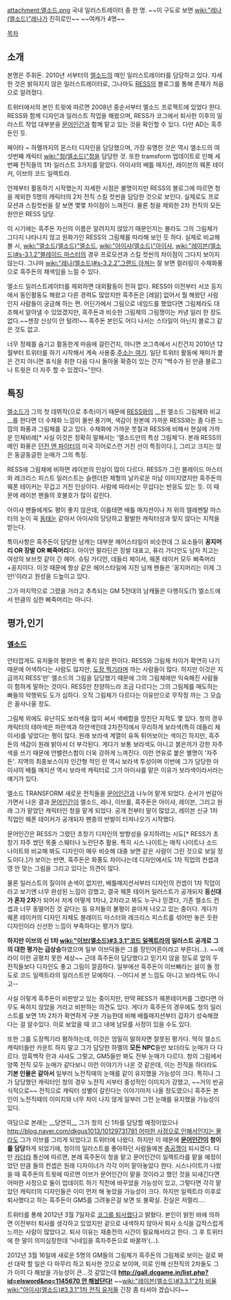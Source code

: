 attachment:엘소드.png
국내 일러스트레이터 중 한 명.  ~~이 구도로 보면 [[wiki:"레나(엘소드)"레나]]가 진히로인~~ ~~여캐가 4명~~

[[목차]]
== 소개 == 
본명은 주휘돈. 2010년 서부터의 [[엘소드]]의 메인 일러스트레이터를 담당하고 있다. 자세한 것은 밝혀지지 않은 일러스트레이터로, 그나마도 [[RESS]]의 블로그를 통해 존재가 처음으로 알려졌다.

트위터에서의 본인 트윗에 따르면 2008년 중순서부터 엘소드 프로젝트에 있었다 한다. RESS와 함께 디자인과 일러스트 작업을 해왔으며, RESS가 코그에서 퇴사한 이후의 일러스트 작업 대부분을 [[문어인간]]과 함께 맡고 있는 것을 확인할 수 있다. 다만 AD는 흑주돈인 듯.

페이타 ~ 하멜까지의 몬스터 디자인을 담당했으며, 가장 유명한 것은 역시 엘소드의 여섯번째 캐릭터 [[wiki:"청(엘소드)"청]]을 담당한 것. 또한 tramsform 업데이트로 인해 세번째 전직들의 1차 일러스트 3가지를 맡았다. 아이샤의 배틀 매지션, 레이븐의 웨폰 테이커, 이브의 코드 일렉트라.

언제부터 활동하기 시작했는지 자세한 시점은 불명이지만 RESS의 블로그에 따르면 청을 제외한 5명의 캐릭터의 2차 전직 스킬 컷씬을 담당한 것으로 보인다. 실제로도 프로모션과 스킬컷씬을 잘 보면 몇몇 차이점이 느껴진다. 물론 청을 제외한 2차 전직의 모든 원안은 RESS 담당.

이 시기에는 흑주돈 자신의 이름은 알려지지 않았기 때문인지는 몰라도 그의 그림체가 그다지 나타나지 않고 원화가인 RESS의 그림체를 따라해 보인 듯 하다. 실제로 비교해 볼 시, [[wiki:"엘소드(엘소드)"엘소드]], [[wiki:"아이샤(엘소드)"아이샤]], [[wiki:"레이븐(엘소드)#s-3.1.2"블레이드 마스터]]의 경우 프로모션과 스킬 컷씬의 차이점이 그다지 보이지 않는다. 그나마 [[wiki:"레나(엘소드)#s-3.2.2"그랜드 아쳐]]는 잘 보면 컬러링이 수채화풍으로 흑주돈의 채색임을 느낄 수 있다.

엘소드 일러스트레이터를 제외하면 대외활동이 전혀 없다. RESS야 이전부터 서코 등지에서 동인활동도 해왔고 다른 경력도 많았지만 흑주돈은 [레알] 없어서 뭘 해왔던 사람인지 사람들이 궁금해 하는 편. 어딘가에서 그림으로 네임드를 했었다면 그림체라도 대조해서 알아낼 수 있었겠지만, 흑주돈과 비슷한 그림체의 그림쟁이는 커녕 일러 한 장도 없다.~~젠장 신상이 안 털려!~~ 흑주돈 본인도 어디 나서는 스타일이 아닌지 블로그 같은 것도 없고.

너무 정체를 숨기고 활동한게 마음에 걸린건지, 아니면 코그측에서 시킨건지 2010년 12월부터 트위터를 하기 시작해서 계속 사용중.[http://twitter.com/#!/BlackJD83/ 주소는 여기]. 일단 트위터 활동에 재미가 붙은 건지 아니면 휴식을 취한 다음 다시 돌아올 확증이 있는 건지 "백수가 된 만큼 블로그나 트윗은 더 자주 할 수 있겠다~"란다.

== 특징 ==
[[엘소드]]가 그의 첫 데뷔작(으로 추측)이기 때문에 [[RESS]]와의 __원 엘소드 그림체와 비교__를 한다면 더 수채화 느낌이 물씬 풍기며, 색감이 원본에 가까운 RESS와는 좀 다른 느낌의 화풍과 그림체를 갖고 있다. 수채화에 가까운 붓칠과 RESS에 비해서 현실에 가까운 인체비례[* 사실 이것은 정확히 말해서는 '엘소드만의 특성 그림체'다. 본래 RESS의 메인 화풍은 [[던전 앤 파이터]]의 미국 히어로스런 거친 선이 특징이다.], 그리고 크지는 않은 동글동글한 눈매가 그의 특징.

RESS에 그림체에 비하면 레이븐의 인상이 많이 다르다. RESS가 그린 블레이드 마스터와 레크리스 피스트 일러스트는 슬렌더한 체형의 날카로운 미남 이미지였지만 흑주돈의 웨폰 테이커는 무겁고 거친 인상이다. 사람에 따라서는 무섭다는 반응도 있는 듯. 이 때문에 레이븐 팬들의 호불호가 많이 갈린다.

아이샤 팬들에게도 평이 좋지 않은데, 이를테면 배틀 매지션이나 저 위의 엘레멘탈 마스터의 눈이 꼭 [[동태눈]] 같아서 아이샤의 당당하고 활발한 캐릭터성과 맞지 않다는 지적을 받는다.

특이사항은 흑주돈이 담당한 남캐는 대부분 헤어스타일이 비슷한데 그 요소들이 '''꽁지머리 OR 장발 OR 삐죽머리'''다. 아이언 팔라딘은 장발 대표고, 퓨리 가디언도 남자 치고는 여성의 보브컷 같이 긴 헤어. 슈팅 가디언, 데들리 체이서, 웨폰 테이커 모두 삐죽머리+꽁지이다. 이것 때문에 항상 같은 헤어스타일에 지친 남캐 팬들은 '꽁지머리는 이제 그만!'이라고 원성을 드높이고 있다.

그가 마지막으로 그렸을 거라고 추측되는 GM 5전대의 남캐들은 다행히도(?) 엘소드에서 만큼의 심한 삐죽머리는 아니다.
== 평가,인기 ==
=== [[엘소드]] ===
안타깝게도 유저들의 평판은 썩 좋지 않은 편이다. RESS와 그림체 차이가 확연히 나기 때문에 어색하다는 사람도 많지만, [[도장 찍기]]라며 까는 사람들이 많다. 하지만 이것은 지금까지 RESS'만' 엘소드의 그림을 담당했기 때문에 그의 그림체에만 익숙해진 사람들이 험하게 말하는 것이다. RESS만 찬양하느라 조금 다르다는 그의 그림체를 매도하는 빠들의 악행위도 도가 심하다. 오직 그림체가 다르다는 이유만으로 무작정 까는 그 모습은 꼴사나울 정도.

그림체 외에도 유난히도 보라색을 많이 써서 색배합을 망친단 지적도 몇 있다. 청의 경우 캐릭터의 테마색은 파란색과 하얀색인데 2차전직에서 무리하게 보라색(특히 데들리 체이서)를 넣었다는 평이 많다. 원래 보라색 계열이 유독 튀어보이는 색이긴 하지만, 흑주돈의 색감이 원래 밝아서 더 부각된다. 게다가 보통 보라색도 아니고 붉은끼가 강한 자주색을 쓰기 때문에 언밸런스함이 더욱 강하게 느껴진다. 이런 연유로 붙은 별명이 '자주돈'. 지역의 최종보스이자 인간형 적인 란 역시 보라색 투성이며 이번에 그가 담당한 아이샤의 배틀 매지션 역시 보라색 캐릭터로 그가 아이샤를 맡은 이유가 보라색이라서라는 얘기가 있다.

엘소드 TRANSFORM 새로운 전직들을 [[문어인간]]과 나누어 맡게 되었다. 순서가 번갈아가면서 나온 결과 [[문어인간]]이 엘소드, 레나, 이브를, 흑주돈은 아이샤, 레이븐, 그리고 원래 그가 맡았던 캐릭터인 청을 맡게 되었다. 공개 전부터 말이 많았고, 레이븐 신규 1차 직업인 웨폰 테이커가 공개되자 팬층의 반발이 터져나오기 시작했다.

문어인간은 RESS가 그렸던 초창기 디자인의 방향성을 유지하려는 시도[* RESS가 초창기 자주 썼던 목줄 스웨터나 노란단추 활용. 특히 시스 나이트는 매직 나이트나 소드 나이트와 비교해 봐도 디자인이 매우 비슷해 대충 보면 같은 사람이 그린 것으로 보일 정도이다.]가 보이는 반면, 흑주돈은 화풍도 차이나는데 디자인에서도 1차 직업의 컨셉과 영 안 맞는 그림을 그리고 있다는 의견이 많다.

물론 일러스트의 질이야 손색이 없지만, 배틀매지션서부터 디자인의 컨셉이 1차 직업이라고 보기엔 너무 완성된 느낌이 강했고, 결국 웨폰 테이커 일러스트가 공개되자 '''등신대가 혼자 2차'''가 되어서 저게 어떻게 1차냐, 2차라고 봐도 누구나 믿겠다, 기존 엘소드 컨셉과 너무 동떨어진 것 같다는 둥 유저들의 불평이 쏟아져 나오고 있는 중이다. 게다가 웨폰 테이커의 디자인 자체도 블레이드 마스터와 레크리스 피스트를 섞어만 놓은 듯한 디자인이라 신선한 느낌이 부족하다는 평가가 많다.

'''하지만 이브의 신 1차 [[wiki:"이브(엘소드)#3.3.1"코드 일렉트라]]의 일러스트 공개로 그의 대한 평가는 급상승'''하였으며 일부 이브덕들은 그를 장인어른이라고 부른다(…). ~~에라이 이런 공평치 못한 세상~~ 근데 흑주돈이 담당했다고 믿기지 않을 정도로 앞의 두 전직들보다 디자인도 좋고 그림이 깔끔하다. 일부에선 흑주돈이 이브빠라는 설이 돌 정도로 코드 일렉트라의 일러스트만 모에하다. --어디서 본 느낌도 아니고 보라색도 아니고--

사실 이렇게 흑주돈이 비판받고 있는 중이지만, 만약 RESS가 웨폰테이커를 그렸다면 아무도 욕하지 않았을 거라고 비판하는 의견도 있다. 게다가 흑주돈의 경우에도 청의 일러스트를 보면 1차 2차가 확연하게 구분 가능한데 비해 배틀매지션부터 갑자기 성숙해졌다는 걸 알수있다. 이로 보았을 때 코그 내에 남모를 사정이 있을 수도 있다. 

또한 그를 도장찍기라 폄하하는데, 이것은 엄밀히 말하자면 잘못된 평가다. 딱히 엘소드 캐릭터들만 카운트 하지 말고 그가 담당한 하멜의 '''모든 NPC'''들만 보더라도 눈매가 다 다르다. 암흑백작 란과 샤샤도 그렇고, GM5들만 봐도 전부 눈매가 다르다. 청의 그림에서 양쪽 전직 모두 눈매가 같다보니 이런 이야기가 나온 것 같은데, 이는 전직을 하더라도 '''기본 인물은 같아서''' 일부러 노전직때의 눈매를 같이 유지했을 가능성이 크다. 특히나 그가 담당했던 캐릭터인 청의 경우 노전직 서부터 중성적인 이미지가 강했고, ~~거의 반공식적으로~~ 전직으로 캐릭터 성별이 갈린다는 이야기마저 나올 정도였으니 흑주돈 본인이 노전직때의 이미지와 너무 차이 나지 않게 일부러 그런 눈매를 유지했을 가능성이 있다.

여담으로 본래는 __당연히__ 그가 청의 신 1차를 담당할 예정이었으나 [[http://blog.naver.com/dkgus1013/10129731781 어떠한 사정으로 인해서인지는 몰라도]] 그가 이브를 그리게 되었다고 트위터에 나왔다. 하지만 이 때문에 '''[[문어인간]]이 청이를 담당'''하게 되었기에, 청이의 일러스트를 좋아하던 사람들에겐 [[충공깽]]이 되시겠다. 다만 [[카더라]] 통신에 따르면, 본래 흑주돈이 청을 맡고 문어인간이 일렉트라를 맡을 예정이었던 만큼 둘의 컨셉은 원래 디자이너가 각각 이미 맡아놓았다 한다. 시스나이트가 나왔을 때 흑주돈의 트윗에 따르면 이브가 문어인간이 맡을 것이라고 했던 것을 되새긴다면 어떠한 사정으로 둘이 업데이트 하기 직전에 바꾸었을 가능성이 있고, 그렇다면 각각 맡았던 캐릭터의 디자인들은 이미 먼저 해 놓았을 가능성이 크다. 하지만 일렉트라 이후로 퇴사했다고 하는 흑주돈이 GM5를 그려놓은걸 보면 또 불확실. 진실은 저멀리….

트위터를 통해 2012년 3월 7일자로 [http://twitter.com/#!/BlackJD83/status/177382129775292416 코그를 퇴사했다]고 밝혔다. 본인이 밝힌 바에 의하면 이전부터 퇴사를 생각하고 있었지만 겉으로 내색하지 않아서 퇴사 소식을 갑작스럽게 느끼는 사람이 많았다고. 퇴사 이유는 재충전의 시간이 필요해서라고 한다. 그 후 트위터에 한 말이 의미심장한데 '닉네임을 흑자주돈으로 바꿀까'(…).

2012년 3월 16일에 새로운 5명의 GM들의 그림체가 흑주돈의 그림체로 보이는 걸로 봐선 대략 할 일은 다 마무리 하고 퇴사한 것으로 보이며, 이로 인해 신전직의 2차들도 그가 이미 다 해놨을 가능성이 큰…것 같았는데 '''[[http://gall.dcgame.in/list.php?id=elsword&no=1145670 안 해놨단다!]]''' ~~[[wiki:"레이븐(엘소드)#3.3.1"2차 비율]] [[wiki:"아이샤(엘소드)#3.3.1"1차 전직 유저들]] 긴장 좀 타셔야 겠습니다~~
